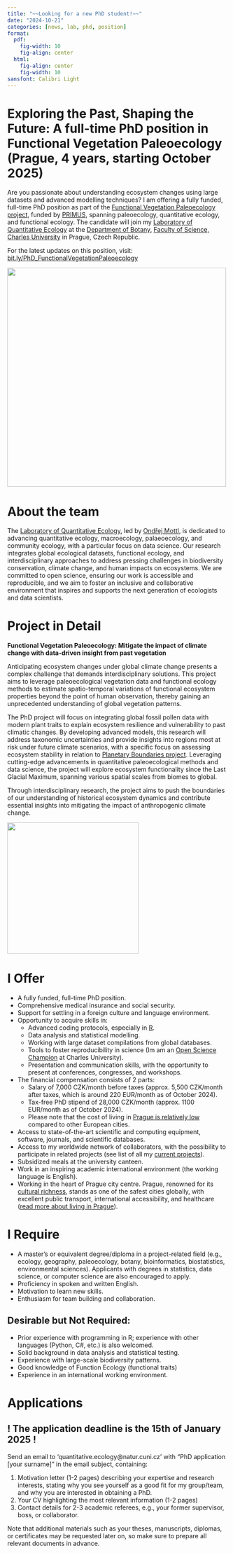 ```yaml
---
title: "~~Looking for a new PhD student!~~"
date: "2024-10-21"
categories: [news, lab, phd, position] 
format:
  pdf:
    fig-width: 10    
    fig-align: center
  html:
    fig-align: center
    fig-width: 10
sansfont: Calibri Light
---
```


# Exploring the Past, Shaping the Future: A full-time PhD position in Functional Vegetation Paleoecology (Prague, 4 years, starting October 2025)

Are you passionate about understanding ecosystem changes using large datasets and advanced modelling techniques? I am offering a fully funded, full-time PhD position as part of the [Functional Vegetation Paleoecology project](https://ondrejmottl.github.io/projects/FunctionalVegetationPaleoecology/), funded by [PRIMUS](https://cuni.cz/UKEN-558.html), spanning paleoecology, quantitative ecology, and functional ecology. The candidate will join my [Laboratory of Quantitative Ecology](https://bit.ly/CU_QuantitativeEcology) at the [Department of Botany](https://natur.cuni.cz/en/biology/departments-and-work-places/department-of-botany), [Faculty of Science, Charles University](https://natur.cuni.cz/en) in Prague, Czech Republic.

For the latest updates on this position, visit: [bit.ly/PhD_FunctionalVegetationPaleoecology](https://bit.ly/PhD_FunctionalVegetationPaleoecology)

![](./img/PR-iF_znak_UK_1c_pos_en.png){width=500 fig-align="center"}

# About the team

The [Laboratory of Quantitative Ecology](https://bit.ly/CU_QuantitativeEcology), led by [Ondřej Mottl](https://ondrejmottl.github.io/), is dedicated to advancing quantitative ecology, macroecology, palaeoecology, and community ecology, with a particular focus on data science. Our research integrates global ecological datasets, functional ecology, and interdisciplinary approaches to address pressing challenges in biodiversity conservation, climate change, and human impacts on ecosystems. We are committed to open science, ensuring our work is accessible and reproducible, and we aim to foster an inclusive and collaborative environment that inspires and supports the next generation of ecologists and data scientists.

# Project in Detail

**Functional Vegetation Paleoecology: Mitigate the impact of climate change with data-driven insight from past vegetation**

Anticipating ecosystem changes under global climate change presents a complex challenge that demands interdisciplinary solutions. This project aims to leverage paleoecological vegetation data and functional ecology methods to estimate spatio-temporal variations of functional ecosystem properties beyond the point of human observation, thereby gaining an unprecedented understanding of global vegetation patterns.

The PhD project will focus on integrating global fossil pollen data with modern plant traits to explain ecosystem resilience and vulnerability to past climatic changes. By developing advanced models, this research will address taxonomic uncertainties and provide insights into regions most at risk under future climate scenarios, with a specific focus on assessing ecosystem stability in relation to [Planetary Boundaries project](https://ondrejmottl.github.io/projects/PlanetaryBoundaries/). Leveraging cutting-edge advancements in quantitative paleoecological methods and data science, the project will explore ecosystem functionality since the Last Glacial Maximum, spanning various spatial scales from biomes to global.

Through interdisciplinary research, the project aims to push the boundaries of our understanding of historical ecosystem dynamics and contribute essential insights into mitigating the impact of anthropogenic climate change.

![](./img/logo_FunctionalvegetationPaleoecology.jpg){width=300 fig-align="center"}

# I Offer

- A fully funded, full-time PhD position.
- Comprehensive medical insurance and social security.
- Support for settling in a foreign culture and language environment.
- Opportunity to acquire skills in:
  - Advanced coding protocols, especially in [R](https://en.wikipedia.org/wiki/R_(programming_language)).
  - Data analysis and statistical modelling.
  - Working with large dataset compilations from global databases.
  - Tools to foster reproducibility in science (Im am an [Open Science Champion](https://openscience.cuni.cz/OSCI-251.html) at Charles University).
  - Presentation and communication skills, with the opportunity to present at conferences, congresses, and workshops.
- The financial compensation consists of 2 parts:
  - Salary of 7,000 CZK/month before taxes (approx. 5,500 CZK/month after taxes, which is around 220 EUR/month as of October 2024).
  - Tax-free PhD stipend of 28,000 CZK/month (approx. 1100 EUR/month as of October 2024).
  - Please note that the cost of living in [Prague is relatively low](https://www.numbeo.com/cost-of-living/in/Prague) compared to other European cities.
- Access to state-of-the-art scientific and computing equipment, software, journals, and scientific databases.
- Access to my worldwide network of collaborators, with the possibility to participate in related projects (see list of all my [current projects](/projects/index.qmd)).
- Subsidized meals at the university canteen.
- Work in an inspiring academic international environment (the working language is English).
- Working in the heart of Prague city centre. Prague, renowned for its [cultural richness](https://goout.net/en/), stands as one of the safest cities globally, with excellent public transport, international accessibility, and healthcare ([read more about living in Prague](https://stars-natur.cz/practical-info)).

# I Require

- A master's or equivalent degree/diploma in a project-related field (e.g., ecology, geography, paleoecology, botany, bioinformatics, biostatistics, environmental sciences). Applicants with degrees in statistics, data science, or computer science are also encouraged to apply.
- Proficiency in spoken and written English.
- Motivation to learn new skills.
- Enthusiasm for team building and collaboration.

## Desirable but Not Required:
- Prior experience with programming in R; experience with other languages (Python, C#, etc.) is also welcomed.
- Solid background in data analysis and statistical testing.
- Experience with large-scale biodiversity patterns.
- Good knowledge of Function Ecology (functional traits)
- Experience in an international working environment.

# Applications

## ! The application deadline is the 15th of January 2025 !

Send an email to 'quantitative.ecology@natur.cuni.cz' with "PhD application [your surname]" in the email subject, containing:

1. Motivation letter (1-2 pages) describing your expertise and research interests, stating why you see yourself as a good fit for my group/team, and why you are interested in obtaining a PhD.
2. Your CV highlighting the most relevant information (1-2 pages)
3. Contact details for 2-3 academic referees, e.g., your former supervisor, boss, or collaborator.

Note that additional materials such as your theses, manuscripts, diplomas, or certificates may be requested later on, so make sure to prepare all relevant documents in advance.